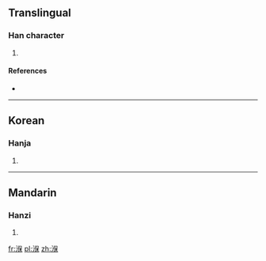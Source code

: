 ==Translingual==

===Han character===
{{Han char|rn=85|rad=水|as=09|sn=12|four=|canj=水人口木 (EORD)}}

# {{defn|Han|sort=水09}}

====References====
* {{Han ref|kx=0639.111|dkj=17909|dj=1046.041|hdz=31681.030|uh=6E7A|ud=28282}}

----

==Korean==

===Hanja===
{{ko-hanja|hangeul=보|eumhun=|rv=bo|mr=po|y=po}}

# {{defn|Korean|sort=水09}}

----

==Mandarin==

===Hanzi===
{{cmn-hanzi|pin=[[yán]] ([[yan2]])|wg=yen<sup>2</sup>}}

# {{defn|Mandarin|sort=水09}}

[[fr:湺]]
[[pl:湺]]
[[zh:湺]]
